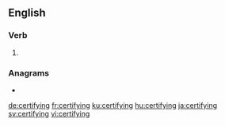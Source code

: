 ==English==

===Verb===
{{head|en|present participle}}

# {{present participle of|certify|lang=en|nocat=1}}

===Anagrams===
* {{l|en|rectifying}}

[[de:certifying]]
[[fr:certifying]]
[[ku:certifying]]
[[hu:certifying]]
[[ja:certifying]]
[[sv:certifying]]
[[vi:certifying]]